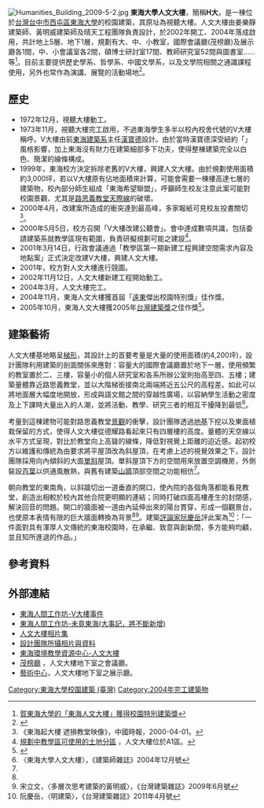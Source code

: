 {{multiple issues|
{{inappropriate tone|time=2013-06-23T18:14:20+00:00}}

{{refimprove|time=2013-06-23T18:14:20+00:00}}
}}
[[File:Humanities_Building_2009-5-2.jpg|thumb]]
'''東海大學人文大樓'''，簡稱'''H大'''，是一棟位於[[台灣|台灣]][[台中市|台中市]][[西屯區|西屯區]][[東海大學_(台灣)|東海大學]]的校園建築，其原址為視聽大樓。人文大樓由姜樂靜建築師、黃明威建築師及晴天工程團隊負責設計，於2002年開工、2004年落成啟用，共計地上5層、地下1層，規劃有大、中、小教室，國際會議廳(茂榜廳)及展示廳各1間，中、小會議室各2間，碩博士研討室17間、教師研究室52間與圖書室……等<ref>[http://labor.thu.edu.tw/~labor/img_src/core/42.pdf 賀東海大學的「東海人文大樓」獲得校園特別建築獎]{{dead link|date=2018年3月 |bot=InternetArchiveBot |fix-attempted=yes }}</ref>。目前主要提供歷史學系、哲學系、中國文學系，以及文學院相關之通識課程使用，另外也常作為演講、展覽的活動場地<ref>{{Cite web |url=http://arts.thu.edu.tw/chinese/contact.htm |title=東海大學文學院-聯絡資訊 |accessdate=2013-06-24 |archive-date=2015-02-03 |archive-url=https://web.archive.org/web/20150203144424/http://arts.thu.edu.tw/chinese/contact.htm |dead-url=yes }}</ref>。

== 歷史 ==
*1972年12月，視聽大樓動工。
*1973年11月，視聽大樓完工啟用，不過東海學生多半以校內校舍代號的V大樓稱呼。V大樓由前[[東海大學建築系|東海建築系]]主任[[漢寶德|漢寶德]]設計。由於當時漢寶德深受紐約「{{link-en|白派|The New York Five}}」風格影響，加上東海沒有財力在建築細部多下功夫，使得整棟建築完全以白色、簡潔的線條構成。
*1999年，東海校方決定拆除老舊的V大樓，興建人文大樓。由於規劃使用面積約3,000坪，若以V大樓原有佔地面積來計算，可能會需要一棟樓高達七層的建築物，校內部分師生組成「東海希望聯盟」，呼籲師生校友注意此案可能對校園景觀、尤其是[[路思義教堂|路思義教堂]][[天際線|天際線]]的破壞。
*2000年4月，改建案所造成的衝突達到最高峰，多家報紙可見校友投書關切<ref>《東海起大樓 遮損教堂映像》，中國時報，2000-04-01。</ref>。
*2000年5月5日，校方召開「V大樓改建公聽會」。會中達成數項共識，包括委請建築系就教學區現有範圍，負責研擬規劃可能之建設<ref>[http://link.photo.pchome.com.tw/s03/chaiing/1/122974614590/ 規劃中教學區可使用的土地分區] {{Wayback|url=http://link.photo.pchome.com.tw/s03/chaiing/1/122974614590/ |date=20160304222427 }}，人文大樓位於A1區。</ref>。
*2001年3月14日，行政會議通過「教學區第一期新建工程興建空間需求內容及地點案」正式決定改建V大樓，興建人文大樓。
*2001年，校方對人文大樓進行競圖。
*2002年11月12日，人文大樓新建工程開始動工。
*2004年3月，人文大樓完工。
*2004年11月，東海人文大樓獲首屆「[[遠東集團_(台灣)|遠東]]傑出校園特別獎」佳作獎。
*2005年10月，東海人文大樓獲2005年[[台灣建築獎|台灣建築獎]]之佳作獎<ref>{{Cite web |url=http://www.twarchitect.org.tw/menu/up6-2.htm |title=台灣建築獎歷年得獎名單 |access-date=2013-06-24 |archive-date=2007-04-28 |archive-url=https://web.archive.org/web/20070428104000/http://www.twarchitect.org.tw/menu/up6-2.htm |dead-url=no }}</ref>。

== 建築藝術 ==
人文大樓基地略呈[[梯形|梯形]]，其設計上的首要考量是大量的使用面積(約4,200坪)，設計團隊利用建築的剖面關係來應對：容量大的國際會議廳置於地下一層，使用頻繁的教室置於二、三樓，容量小的個人研究室和各系所辦公室則抬高至四、五樓；建築量體靠近路思義教堂，並以大階梯銜接南北兩端將近五公尺的高程差。如此可以將地面層大幅度地開放，形成與語文館之間的穿越性廣場，以容納學生活動之密度及上下課時大量出入的人潮，並將活動、教學、研究三者的相互干擾降到最低<ref name="arch">〈東海大學人文大樓〉，《建築師雜誌》2004年12月號</ref>。


考量到這棟建物可能對路思義教堂[[景觀|景觀]]的衝擊，設計團隊透過[[地基|地基]]下挖以及東面植栽保留的方式，使得人文大樓從德耀路看起來只有四層樓的高度。量體的天空線以水平方式呈現，對比於教堂向上高聳的線條，降低對視覺上距離的迫近感。起初校方以維護和傳統為由要求將平屋頂改為斜屋頂，在考慮上述的視覺效果之下，設計團隊採用向內傾斜的大面[[單斜|單斜]]屋頂。單斜屋頂下方的空間用來放置空調機房，外側裝設[[百葉窗|百葉]]以供通風散熱，與舊有建築[[山牆|山牆]]頂部空間之功能相仿<ref name="arch" />。


朝向教堂的東南角，以斜牆切出一道垂直的開口，使內院的各個角落都能看見教堂，創造出相較於校內其他合院更明顯的連結；同時打破四面高樓產生的封閉感，解決回音的問題。開口的牆面被一道由內延伸出來的陽台貫穿，形成一個觀景台，也使原本表情有限的巨大牆面轉換為背景<ref name="arch" /><ref>宋立文，〈多層次思考建築的黃明威〉，《台灣建築雜誌》2009年6月號</ref>。建築[[評論家|評論家]][[阮慶岳|阮慶岳]]評此案為<ref>阮慶岳，〈明建築〉，《台灣建築雜誌》2011年4月號</ref>：「一件面對具有渾厚人文傳統的東海校園時，在承繼、致意與創新間，多方能夠均顧，並且知所進退的作品。」

== 參考資料 ==
{{reflist}}

== 外部連結 ==
* [http://asthu.twgg.org/2008/09/v.html 東海人間工作坊-V大樓事件]{{Dead link|date=2019年12月 |bot=InternetArchiveBot |fix-attempted=yes }}
* [https://web.archive.org/web/20130518061334/http://asthu.twgg.org/2008/09/blog-post_16.html 東海人間工作坊-未竟東海(大事記，將不斷新增)]
* [https://web.archive.org/web/20130828175039/http://thugo.thu.edu.tw/chinese/04_school/02_detail.php?sdid=34 人文大樓相片集]
* [http://www.studiobase.com.tw/#/portfolio/1/ 設計團隊所攝相片與資料] {{Wayback|url=http://www.studiobase.com.tw/#/portfolio/1/ |date=20201025140902 }}
* [https://web.archive.org/web/20130828175039/http://thugo.thu.edu.tw/chinese/04_school/02_detail.php?sdid=34 東海環境教學資源中心-人文大樓]
* [http://ctl.thu.edu.tw/ctlthu/chinese/05_chamber/03detail.php?MainID=58 茂榜廳] {{Wayback|url=http://ctl.thu.edu.tw/ctlthu/chinese/05_chamber/03detail.php?MainID=58 |date=20141118213930 }}，人文大樓地下室之會議廳。
* [http://fineart.thu.edu.tw/chinese/4_art_center/center.php?ID=3 藝術中心]{{dead link|date=2018年3月 |bot=InternetArchiveBot |fix-attempted=yes }}，人文大樓地下室之展示廳。

{{東海大學}}
[[Category:東海大學校園建築_(臺灣)|Category:東海大學校園建築 (臺灣)]]
[[Category:2004年完工建築物|Category:2004年完工建築物]]